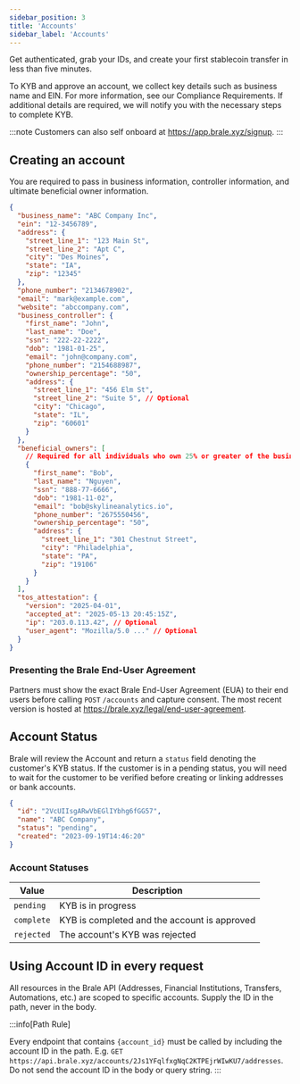 ```yaml
---
sidebar_position: 3
title: 'Accounts'
sidebar_label: 'Accounts'
---
```


<p class="intro-subheading">
  Get authenticated, grab your IDs, and create your first stablecoin transfer in less than five
  minutes.
</p>

To KYB and approve an account, we collect key details such as business name and EIN. For more information, see our Compliance Requirements. If additional details are required, we will notify you with the necessary steps to complete KYB.

:::note
Customers can also self onboard at https://app.brale.xyz/signup.
:::

## Creating an account

You are required to pass in business information, controller information, and ultimate beneficial owner information.

<HTTPMethod method="POST" endpoint="https://api.brale.xyz/accounts" />

```json title="Request"
{
  "business_name": "ABC Company Inc",
  "ein": "12-3456789",
  "address": {
    "street_line_1": "123 Main St",
    "street_line_2": "Apt C",
    "city": "Des Moines",
    "state": "IA",
    "zip": "12345"
  },
  "phone_number": "2134678902",
  "email": "mark@example.com",
  "website": "abccompany.com",
  "business_controller": {
    "first_name": "John",
    "last_name": "Doe",
    "ssn": "222-22-2222",
    "dob": "1981-01-25",
    "email": "john@company.com",
    "phone_number": "2154688987",
    "ownership_percentage": "50",
    "address": {
      "street_line_1": "456 Elm St",
      "street_line_2": "Suite 5", // Optional
      "city": "Chicago",
      "state": "IL",
      "zip": "60601"
    }
  },
  "beneficial_owners": [
    // Required for all individuals who own 25% or greater of the business
    {
      "first_name": "Bob",
      "last_name": "Nguyen",
      "ssn": "888-77-6666",
      "dob": "1981-11-02",
      "email": "bob@skylineanalytics.io",
      "phone_number": "2675550456",
      "ownership_percentage": "50",
      "address": {
        "street_line_1": "301 Chestnut Street",
        "city": "Philadelphia",
        "state": "PA",
        "zip": "19106"
      }
    }
  ],
  "tos_attestation": {
    "version": "2025-04-01",
    "accepted_at": "2025-05-13 20:45:15Z",
    "ip": "203.0.113.42", // Optional
    "user_agent": "Mozilla/5.0 ..." // Optional
  }
}
```

### Presenting the Brale End-User Agreement

Partners must show the exact Brale End-User Agreement (EUA) to their end users before calling `POST` `/accounts` and capture consent. The most recent version is hosted at <ExternalLink href="https://brale.xyz/legal/end-user-agreement" title="View Brale End-User Agreement">https://brale.xyz/legal/end-user-agreement</ExternalLink>.

## Account Status

Brale will review the Account and return a `status` field denoting the customer's KYB status. If the customer is in a pending status, you will need to wait for the customer to be verified before creating or linking addresses or bank accounts.

<HTTPMethod method="GET" endpoint="https://api.brale.xyz/accounts/:id" />

```json title="Response"
{
  "id": "2VcUIIsgARwVbEGlIYbhg6fGG57",
  "name": "ABC Company",
  "status": "pending",
  "created": "2023-09-19T14:46:20"
}
```

### Account Statuses

| Value      | Description                                  |
| ---------- | -------------------------------------------- |
| `pending`  | KYB is in progress                           |
| `complete` | KYB is completed and the account is approved |
| `rejected` | The account's KYB was rejected               |

## Using Account ID in every request

All resources in the Brale API (Addresses, Financial Institutions, Transfers, Automations, etc.) are scoped to specific accounts. Supply the ID in the path, never in the body.

:::info[Path Rule]

Every endpoint that contains `{account_id}` must be called by including the account ID in the path.
E.g. `GET` `https://api.brale.xyz/accounts/2Js1YFqlfxgNqC2KTPEjrWIwKU7/addresses`. Do not send the account ID in the body or query string.
:::
